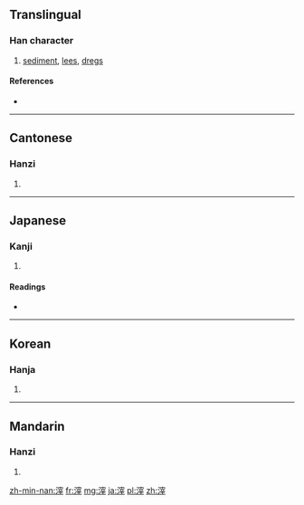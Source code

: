 ==Translingual==

===Han character===
{{Han char|rn=85|rad=水|as=10|sn=13|four=3314<sub>1</sub>|canj=水十卜十 (EJYJ)|ids=⿰[[氵]][[宰]]}}

# [[sediment]], [[lees]], [[dregs]]

====References====
* {{Han ref|kx=0643.050|dkj=18034|dj=1050.120|hdz=31709.010|uh=6ED3|ud=28371|bh=B7BA|bd=47034}}

----

==Cantonese==

===Hanzi===
{{yue-hanzi|jyut=[[zi2]]|y=ji2}}

# {{defn|lang=yue|sort=水10}}

----

==Japanese==

===Kanji===
{{ja-kanji|grade=|rs=水10}}

# {{defn|lang=ja|sort=水10}}

====Readings====
* {{ja-readings|on=[[さい]] (sai), [[し]] (shi)|kun=[[おり]] (ori), [[かす]] (kasu)}}

----

==Korean==

===Hanja===
{{ko-hanja|hangeul=재|eumhun=|rv=jae|mr=chae|y=cay}}

# {{defn|lang=ko|sort=水10}}

----

==Mandarin==

===Hanzi===
{{cmn-hanzi|pin=[[zǐ]] ([[zi3]])|wg=tzu<sup>3</sup>}}

# {{defn|lang=cmn|sort=水10}}

[[zh-min-nan:滓]]
[[fr:滓]]
[[mg:滓]]
[[ja:滓]]
[[pl:滓]]
[[zh:滓]]